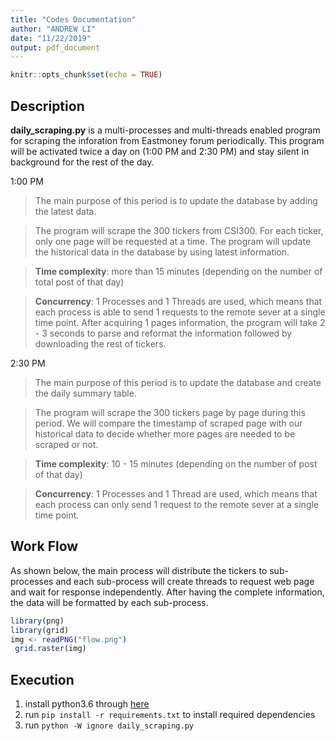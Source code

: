 ```yaml
---
title: "Codes Documentation"
author: "ANDREW LI"
date: "11/22/2019"
output: pdf_document
---
```


```r
knitr::opts_chunk$set(echo = TRUE)
```

<!-- ## Codes Documentation -->

## Description
**daily_scraping.py** is a multi-processes and multi-threads enabled program for scraping the inforation from Eastmoney forum periodically. This program will be activated twice a day on (1:00 PM and 2:30 PM) and stay silent in background for the rest of the day.

1:00 PM

> The main purpose of this period is to update the database by adding the latest data. 

> The program will scrape the 300 tickers from CSI300. For each ticker, only one page will be requested at a time. The program will update the historical data in the database by using latest information.

> **Time complexity**: more than 15 minutes (depending on the number of total post of that day)

> **Concurrency**: 1 Processes and 1 Threads are used, which means that each process is able to send 1 requests to the remote sever at a single time point. After acquiring 1 pages information, the program will take 2 - 3 seconds to parse and reformat the information followed by downloading the rest of tickers.

2:30 PM

> The main purpose of this period is to update the database and create the daily summary table.

> The program will scrape the 300 tickers page by page during this period. We will compare the timestamp of scraped page with our historical data to decide whether more pages are needed to be scraped or not.

> **Time complexity**: 10 - 15 minutes (depending on the number of post of that day)

> **Concurrency**: 1 Processes and 1 Thread are used, which means that each process can only send 1 request to the remote sever at a single time point.

\newpage

## Work Flow
As shown below, the main process will distribute the tickers to sub-processes and each sub-process will create threads to request web page and wait for response independently. After having the complete information, the data will be formatted by each sub-process.

```r
library(png)
library(grid)
img <- readPNG("flow.png")
 grid.raster(img)
```

## Execution
1. install python3.6 through [here](https://www.python.org/downloads/release/python-368/)
2. run ```pip install -r requirements.txt``` to install required dependencies
3. run ```python -W ignore daily_scraping.py```

